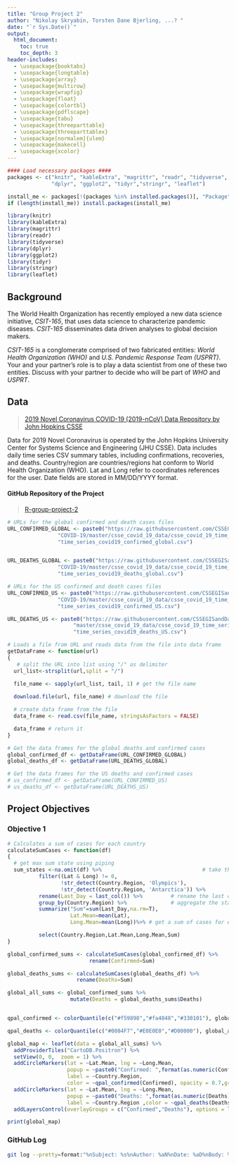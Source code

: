 ```yaml
---
title: "Group Project 2"
author: "Nikolay Skryabin, Torsten Dane Bjerling, ...? "
date: "`r Sys.Date()`"
output: 
  html_document:
    toc: true
    toc_depth: 3
header-includes:
  - \usepackage{booktabs}
  - \usepackage{longtable}
  - \usepackage{array}
  - \usepackage{multirow}
  - \usepackage{wrapfig}
  - \usepackage{float}
  - \usepackage{colortbl}
  - \usepackage{pdflscape}
  - \usepackage{tabu}
  - \usepackage{threeparttable}
  - \usepackage{threeparttablex}
  - \usepackage[normalem]{ulem}
  - \usepackage{makecell}
  - \usepackage{xcolor}
---
```

```r

#### Load necessary packages ####
packages <- c("knitr", "kableExtra", "magrittr", "readr", "tidyverse",
              "dplyr", "ggplot2", "tidyr","stringr", "leaflet")

install_me <- packages[!(packages %in% installed.packages()[, "Package"])]
if (length(install_me)) install.packages(install_me)

library(knitr)
library(kableExtra)
library(magrittr)
library(readr)
library(tidyverse)
library(dplyr)
library(ggplot2)
library(tidyr)
library(stringr)
library(leaflet)
```

## Background
The World Health Organization has recently employed a new data science initiative, *CSIT-165*, that uses data science to characterize pandemic diseases. 
*CSIT-165* disseminates data driven analyses to global decision makers.

*CSIT-165* is a conglomerate comprised of two fabricated entities: *World Health Organization (WHO)* and *U.S. Pandemic Response Team (USPRT)*. Your and your partner’s role is to play a data scientist from one of these two entities. Discuss with your partner to decide who will be part of *WHO* and *USPRT*.

## Data
> [2019 Novel Coronavirus COVID-19 (2019-nCoV) Data Repository by John Hopkins CSSE](https://github.com/CSSEGISandData/COVID-19/tree/master/csse_covid_19_data/csse_covid_19_time_series)

Data for 2019 Novel Coronavirus is operated by the John Hopkins University Center for Systems Science and Engineering (JHU CSSE).
Data includes daily time series CSV summary tables, including confirmations, recoveries, and deaths. 
Country/region are countries/regions hat conform to World Health Organization (WHO).
Lat and Long refer to coordinates references for the user. 
Date fields are stored in MM/DD/YYYY format.

#### GitHub Repository of the Project
> [R-group-project-2](https://github.com/nick404s/R-group-project-2)


```r
# URLs for the global confirmed and death cases files 
URL_CONFIRMED_GLOBAL <- paste0("https://raw.githubusercontent.com/CSSEGISandData/",
                "COVID-19/master/csse_covid_19_data/csse_covid_19_time_series/",
                "time_series_covid19_confirmed_global.csv")


URL_DEATHS_GLOBAL <- paste0("https://raw.githubusercontent.com/CSSEGISandData/",
                "COVID-19/master/csse_covid_19_data/csse_covid_19_time_series/",
                "time_series_covid19_deaths_global.csv")

# URLs for the US confirmed and death cases files
URL_CONFIRMED_US <- paste0("https://raw.githubusercontent.com/CSSEGISandData/",
                "COVID-19/master/csse_covid_19_data/csse_covid_19_time_series/",
                "time_series_covid19_confirmed_US.csv")

URL_DEATHS_US <- paste0("https://raw.githubusercontent.com/CSSEGISandData/COVID-19/",
                     "master/csse_covid_19_data/csse_covid_19_time_series/",
                     "time_series_covid19_deaths_US.csv")

# Loads a file from URL and reads data from the file into data frame
getDataFrame <- function(url)
{
   # split the URL into list using "/" as delimiter
  url_list<-strsplit(url,split = "/")
  
  file_name <- sapply(url_list, tail, 1) # get the file name 

  download.file(url, file_name) # download the file

  # create data frame from the file
  data_frame <- read.csv(file_name, stringsAsFactors = FALSE) 

  data_frame # return it
}

# Get the data frames for the global deaths and confirmed cases
global_confirmed_df <- getDataFrame(URL_CONFIRMED_GLOBAL)
global_deaths_df <- getDataFrame(URL_DEATHS_GLOBAL)

# Get the data frames for the US deaths and confirmed cases
# us_confirmed_df <- getDataFrame(URL_CONFIRMED_US)
# us_deaths_df <- getDataFrame(URL_DEATHS_US)

```
## Project Objectives

### Objective 1
```r

# Calculates a sum of cases for each country
calculateSumCases <- function(df)
{
  # get max sum state using piping
  sum_states <-na.omit(df) %>%                                # take the data frame
          filter((Lat & Long) != 0, 
                 !str_detect(Country.Region, 'Olympics'),
                 !str_detect(Country.Region, 'Antarctica')) %>%
          rename(Last_Day = last_col()) %>%         # rename the last column
          group_by(Country.Region) %>%              # aggregate the states
          summarize("Sum"=sum(Last_Day,na.rm=T),
                    Lat.Mean=mean(Lat),
                    Long.Mean=mean(Long))%>% # get a sum of cases for each state

          select(Country.Region,Lat.Mean,Long.Mean,Sum)                    # get the state name
}

global_confirmed_sums <- calculateSumCases(global_confirmed_df) %>%
                          rename(Confirmed=Sum)

global_deaths_sums <- calculateSumCases(global_deaths_df) %>%
                      rename(Deaths=Sum)

global_all_sums <- global_confirmed_sums %>%
                    mutate(Deaths = global_deaths_sums$Deaths)


qpal_confirmed <- colorQuantile(c("#f59898","#fa4848","#330101"), global_all_sums$Confirmed, n = 5)

qpal_deaths <- colorQuantile(c("#0084F7","#E0E0E0","#D00000"), global_all_sums$Deaths, n = 5)

global_map <- leaflet(data = global_all_sums) %>%
  addProviderTiles("CartoDB.Positron") %>%
  setView(0, 0,  zoom = 1) %>% 
  addCircleMarkers(lat = ~Lat.Mean, lng = ~Long.Mean, 
                   popup = ~paste0("Confirmed: ",format(as.numeric(Confirmed), big.mark = ",", nsmall = 1)),
                   label = ~Country.Region,
                   color = ~qpal_confirmed(Confirmed), opacity = 0.7,group = "Confirmed",stroke=FALSE) %>%
  addCircleMarkers(lat = ~Lat.Mean, lng = ~Long.Mean,
                   popup = ~paste0("Deaths: ",format(as.numeric(Deaths), big.mark = ",", nsmall = 1)),
                   label = ~Country.Region ,color = ~qpal_deaths(Deaths), group = "Deaths",stroke=FALSE) %>%
  addLayersControl(overlayGroups = c("Confirmed","Deaths"), options = layersControlOptions(collapsed = FALSE))

print(global_map)

```



### GitHub Log
```bash
git log --pretty=format:"%nSubject: %s%nAuthor: %aN%nDate: %aD%nBody: %b"
```

